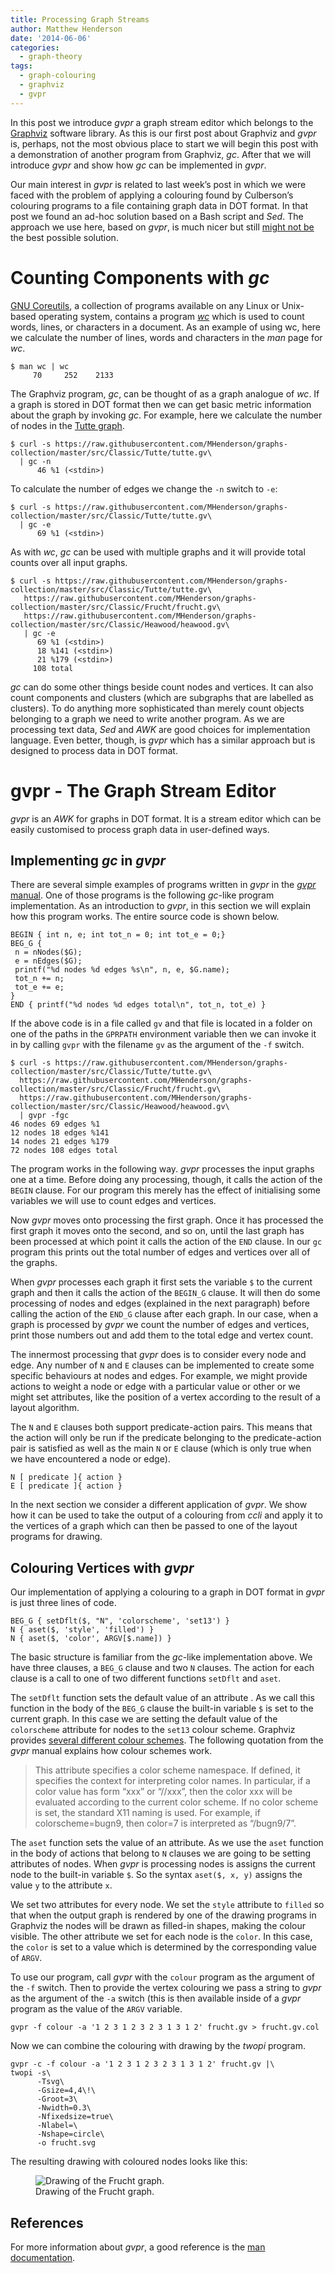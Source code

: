 ```yaml
---
title: Processing Graph Streams
author: Matthew Henderson
date: '2014-06-06'
categories:
  - graph-theory
tags:
  - graph-colouring
  - graphviz
  - gvpr
---
```


In this post we introduce *gvpr* a graph stream editor which belongs to the
[Graphviz](http://www.graphviz.org/)
software library. As this is our first post about Graphviz
and *gvpr* is, perhaps, not the most obvious place to start we will begin this
post with a demonstration of another program from Graphviz, *gc*. After that
we will introduce *gvpr* and show how *gc* can be implemented in *gvpr*.

Our main interest in *gvpr* is related to last week's post in which we were
faced with the problem of applying a colouring found by Culberson's colouring
programs to a file containing graph data in DOT format. In that post we found
an ad-hoc solution based on a Bash script and *Sed*. The approach we use here,
based on *gvpr*, is much nicer but still
[might not be](http://noumlaut.com/graphviz-cookbook/blog/2013-12-10-gvprss.html)
the best possible solution.

Counting Components with *gc*
=============================

[GNU Coreutils](https://www.gnu.org/software/coreutils/),
a collection of programs available on any Linux
or Unix-based operating system, contains a program
[*wc*](https://www.gnu.org/software/coreutils/manual/html_node/wc-invocation.html#wc-invocation)
which is
used to count words, lines, or characters in a document. As an example
of using wc, here we calculate the number of lines, words and characters
in the *man* page for *wc*.

    $ man wc | wc
         70     252    2133

The Graphviz program, *gc*, can be thought of as a graph analogue of *wc*. If
a graph is stored in DOT format then we can get basic metric information about
the graph by invoking *gc*. For example, here we calculate the number of nodes
in the
[Tutte graph](https://raw.githubusercontent.com/MHenderson/graphs-collection/master/src/Cl    assic/Tutte/tutte.gv).

    $ curl -s https://raw.githubusercontent.com/MHenderson/graphs-collection/master/src/Classic/Tutte/tutte.gv\
      | gc -n
          46 %1 (<stdin>)

To calculate the number of edges we change the `-n` switch to `-e`:

    $ curl -s https://raw.githubusercontent.com/MHenderson/graphs-collection/master/src/Classic/Tutte/tutte.gv\
      | gc -e
          69 %1 (<stdin>)

As with *wc*, *gc* can be used with multiple graphs and it will provide total
counts over all input graphs.

    $ curl -s https://raw.githubusercontent.com/MHenderson/graphs-collection/master/src/Classic/Tutte/tutte.gv\
       https://raw.githubusercontent.com/MHenderson/graphs-collection/master/src/Classic/Frucht/frucht.gv\
       https://raw.githubusercontent.com/MHenderson/graphs-collection/master/src/Classic/Heawood/heawood.gv\
       | gc -e
          69 %1 (<stdin>)
          18 %141 (<stdin>)
          21 %179 (<stdin>)
         108 total

*gc* can do some other things beside count nodes and vertices. It can also
count components and clusters (which are subgraphs that are labelled as
clusters). To do anything more sophisticated than merely count objects
belonging to a graph we need to write another program. As we are processing
text data, *Sed* and *AWK* are good choices for implementation language. Even
better, though, is *gvpr* which has a similar approach but is designed to
process data in DOT format.

gvpr - The Graph Stream Editor
==============================

*gvpr* is an *AWK* for graphs in DOT format. It is a stream editor which
can be easily customised to process graph data in user-defined ways.

Implementing *gc* in *gvpr*
---------------------------

There are several simple examples of programs written in *gvpr* in the
[*gvpr* manual](http://www.graphviz.org/pdf/gvpr.1.pdf).
One of those programs is the following *gc*-like
program implementation. As an introduction to *gvpr*, in this section we
will explain how this program works. The entire source code is shown
below.

    BEGIN { int n, e; int tot_n = 0; int tot_e = 0;}
    BEG_G {
     n = nNodes($G);
     e = nEdges($G);
     printf("%d nodes %d edges %s\n", n, e, $G.name);
     tot_n += n;
     tot_e += e;
    }
    END { printf("%d nodes %d edges total\n", tot_n, tot_e) }

If the above code is in a file called `gv` and that file is located in a folder
on one of the paths in the `GPRPATH` environment variable then we can invoke
it in by calling `gvpr` with the filename `gv` as the argument of the `-f`
switch.

    $ curl -s https://raw.githubusercontent.com/MHenderson/graphs-collection/master/src/Classic/Tutte/tutte.gv\
      https://raw.githubusercontent.com/MHenderson/graphs-collection/master/src/Classic/Frucht/frucht.gv\
      https://raw.githubusercontent.com/MHenderson/graphs-collection/master/src/Classic/Heawood/heawood.gv\
      | gvpr -fgc
    46 nodes 69 edges %1
    12 nodes 18 edges %141
    14 nodes 21 edges %179
    72 nodes 108 edges total

The program works in the following way. *gvpr* processes the input graphs
one at a time. Before doing any processing, though, it calls the action
of the `BEGIN` clause. For our program this merely has the effect of
initialising some variables we will use to count edges and vertices.

Now *gvpr* moves onto processing the first graph. Once it has processed the
first graph it moves onto the second, and so on, until the last graph has been
processed at which point it calls the action of the `END` clause. In our `gc`
program this prints out the total number of edges and vertices over all of
the graphs.

When *gvpr* processes each graph it first sets the variable `$` to the current
graph and then it calls the action of the `BEGIN_G` clause. It will then do some
processing of nodes and edges (explained in the next paragraph) before calling
the action of the `END_G` clause after each graph. In our case, when a graph is
processed by *gvpr* we count the number of edges and vertices, print those
numbers out and add them to the total edge and vertex count.

The innermost processing that *gvpr* does is to consider every node and edge.
Any number of `N` and `E` clauses can be implemented to create some specific
behaviours at nodes and edges. For example, we might provide actions to weight
a node or edge with a particular value or other or we might set attributes,
like the position of a vertex according to the result of a layout algorithm.

The `N` and `E` clauses both support predicate-action pairs. This means that
the action will only be run if the predicate belonging to the predicate-action
pair is satisfied as well as the main `N` or `E` clause (which is only true
when we have encountered a node or edge).

    N [ predicate ]{ action }
    E [ predicate ]{ action }

In the next section we consider a different application of *gvpr*. We show
how it can be used to take the output of a colouring from *ccli* and apply
it to the vertices of a graph which can then be passed to one of the layout
programs for drawing.

Colouring Vertices with *gvpr*
------------------------------

Our implementation of applying a colouring to a graph in DOT format in
*gvpr* is just three lines of code.

    BEG_G { setDflt($, "N", 'colorscheme', 'set13') }
    N { aset($, 'style', 'filled') }
    N { aset($, 'color', ARGV[$.name]) }

The basic structure is familiar from the *gc*-like implementation above. We
have three clauses, a `BEG_G` clause and two `N` clauses. The action for
each clause is a call to one of two different functions `setDflt` and `aset`.

The `setDflt` function sets the default value of an attribute . As we call this
function in the body of the `BEG_G` clause the built-in variable `$` is set
to the current graph. In this case we are setting the default value of the
`colorscheme` attribute for nodes to the `set13` colour scheme. Graphviz
provides
[several different colour schemes](http://www.graphviz.org/doc/info/colors.html).
The following
quotation from the *gvpr* manual explains how colour schemes work.

> This attribute specifies a color scheme namespace. If defined, it specifies
> the context for interpreting color names. In particular, if a color value
> has form "xxx" or "//xxx", then the color xxx will be evaluated according
> to the current color scheme. If no color scheme is set, the standard X11
> naming is used. For example, if colorscheme=bugn9, then color=7 is
> interpreted as "/bugn9/7".

The `aset` function sets the value of an attribute. As we use the `aset` function
in the body of actions that belong to `N` clauses we are going to be setting
attributes of nodes. When *gvpr* is processing nodes is assigns the current
node to the built-in variable `$`. So the syntax `aset($, x, y)` assigns the
value `y` to the attribute `x`.

We set two attributes for every node. We set the `style` attribute to `filled`
so that when the output graph is rendered by one of the drawing programs in
Graphviz the nodes will be drawn as filled-in shapes, making the colour visible.
The other attribute we set for each node is the `color`. In this case, the
`color` is set to a value which is determined by the corresponding value of
`ARGV`.

To use our program, call *gvpr* with the `colour` program as the argument
of the `-f` switch. Then to provide the vertex colouring we pass a string
to *gvpr* as the argument of the `-a` switch (this is then available inside
of a *gvpr* program as the value of the `ARGV` variable.

    gvpr -f colour -a '1 2 3 1 2 3 2 3 1 3 1 2' frucht.gv > frucht.gv.col

Now we can combine the colouring with drawing by the *twopi* program.

    gvpr -c -f colour -a '1 2 3 1 2 3 2 3 1 3 1 2' frucht.gv |\
    twopi -s\
          -Tsvg\
          -Gsize=4,4\!\
          -Groot=3\
          -Nwidth=0.3\
          -Nfixedsize=true\
          -Nlabel=\
          -Nshape=circle\
          -o frucht.svg

The resulting drawing with coloured nodes looks like this:

![Drawing of the Frucht graph.](img/frucht.svg)

## References

For more information about *gvpr*, a good reference is the
[man documentation](http://www.graphviz.org/pdf/gvpr.1.pdf).

